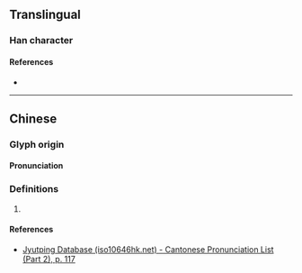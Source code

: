 {{character info}}
==Translingual==

===Han character===
{{Han char|rn=64|rad=手|as=11|sn=14|four=53061|canj=QJOA|ids=⿰扌宿}}

====References====
* {{Han ref|kx=0449.130|dkj=12562|dj=0799.370|hdz=31950.010|uh=644D|ud=25677|bh=E1DA|bd=57818}}

----

==Chinese==
{{zh-forms|alt=𢴀}}

===Glyph origin===
{{Han etym}}
{{Han compound|手|宿|c1=s|c2=p|ls=psc|t1=hand}}

====Pronunciation====
{{zh-pron
|m=suō
|c=suk1
|mc=y
|oc=y
}}

===Definitions===
{{zh-hanzi}}

# {{rfdef|zh}}

====References====
* [http://www.iso10646hk.net/jp/document/download.jsp Jyutping Database (iso10646hk.net) - Cantonese Pronunciation List (Part 2), p. 117]